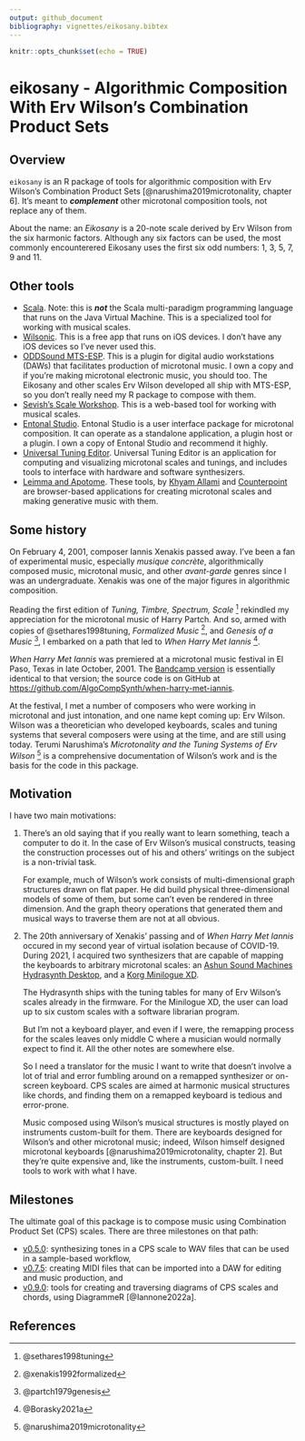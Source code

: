 ```yaml
---
output: github_document
bibliography: vignettes/eikosany.bibtex
---
```


```r
knitr::opts_chunk$set(echo = TRUE)
```

# eikosany - Algorithmic Composition With Erv Wilson's Combination Product Sets

## Overview

`eikosany` is an R package of tools for algorithmic composition with Erv
Wilson's Combination Product Sets [@narushima2019microtonality, chapter 6].
It's meant to ***complement*** other microtonal composition tools, not
replace any of them.

About the name: an _Eikosany_ is a 20-note scale derived by Erv Wilson from
the six harmonic factors. Although any six factors can be used, the most 
commonly encounterered Eikosany uses the first six odd numbers: 1, 3, 5,
7, 9 and 11.

## Other tools

- [Scala](https://www.huygens-fokker.org/scala/). Note: this is ***not*** the
Scala multi-paradigm programming language that runs on the Java Virtual Machine. This is a specialized tool for working with musical scales.
- [Wilsonic](https://apps.apple.com/us/app/wilsonic/id848852071). This is a
free app that runs on iOS devices. I don't have any iOS devices so I've
never used this.
- [ODDSound MTS-ESP](https://oddsound.com/mtsespsuite.phphttps://oddsound.com/mtsespsuite.php).
This is a plugin for digital audio workstations (DAWs) that facilitates
production of microtonal music. I own a copy and if you're making microtonal
electronic music, you should too. The Eikosany and other scales Erv Wilson
developed all ship with MTS-ESP, so you don't really need my R package to
compose with them.
- [Sevish's Scale Workshop](https://sevish.com/scaleworkshop/guide.htm). This
is a web-based tool for working with musical scales.
- [Entonal Studio](https://entonal.studio/). Entonal Studio is a user interface
package for microtonal composition. It can operate as a standalone application,
a plugin host or a plugin. I own a copy of Entonal Studio and recommend it
highly.
- [Universal Tuning Editor](https://hpi.zentral.zone/ute). Universal Tuning
Editor is an application for computing and visualizing microtonal scales and
tunings, and includes tools to interface with hardware and software synthesizers.
- [Leimma and Apotome](https://isartum.net/). These tools, by
[Khyam Allami](https://khyamallami.com/) and
[Counterpoint](https://ctpt.co/) are browser-based applications for
creating microtonal scales and making generative music with them.

## Some history

On February 4, 2001, composer Iannis Xenakis passed away. I've been a fan of
experimental music, especially _musique concrète_, algorithmically composed
music, microtonal music, and other _avant-garde_ genres since I was an
undergraduate. Xenakis was one of the major figures in algorithmic composition.

Reading the first edition of _Tuning, Timbre, Spectrum, Scale_
^[@sethares1998tuning] rekindled my appreciation for the microtonal music of
Harry Partch. And so, armed with copies of @sethares1998tuning,
_Formalized Music_ ^[@xenakis1992formalized], and _Genesis of a Music_
^[@partch1979genesis], I embarked on a path that led to
_When Harry Met Iannis_ ^[@Borasky2021a].

_When Harry Met Iannis_ was premiered at a microtonal music festival in El
Paso, Texas in late October, 2001. The
[Bandcamp version](https://algocompsynth.bandcamp.com/album/when-harry-met-iannis)
is essentially identical to that version; the source code is on GitHub at
<https://github.com/AlgoCompSynth/when-harry-met-iannis>.

At the festival, I met a number of composers who were working in microtonal
and just intonation, and one name kept coming up: Erv Wilson. Wilson was a
theoretician who developed keyboards, scales and tuning systems that
several composers were using at the time, and are still using today. Terumi
Narushima's _Microtonality and the Tuning Systems of Erv Wilson_
^[@narushima2019microtonality] is a comprehensive documentation of Wilson's
work and is the basis for the code in this package.

## Motivation

I have two main motivations:

1. There's an old saying that if you really want to learn something, teach a
computer to do it. In the case of Erv Wilson's musical constructs, teasing
the construction processes out of his and others' writings on the subject is
a non-trivial task.

    For example, much of Wilson's work consists of multi-dimensional graph
    structures drawn on flat paper. He did build physical three-dimensional
    models of some of them, but some can't even be rendered in three dimension.
    And the graph theory operations that generated them and musical ways to
    traverse them are not at all obvious. 

2. The 20th anniversary of Xenakis' passing and of _When Harry Met Iannis_
occured in my second year of virtual isolation because of COVID-19. During
2021, I acquired two synthesizers that are capable of mapping the keyboards
to arbitrary microtonal scales: an [Ashun Sound Machines Hydrasynth
Desktop](https://www.ashunsoundmachines.com/hydrasynth-desk), and a [Korg
Minilogue XD](https://www.korg.com/us/products/synthesizers/minilogue_xd/).

    The Hydrasynth ships with the tuning tables for many of Erv Wilson's scales
    already in the firmware. For the Minilogue XD, the user can load up to six
    custom scales with a software librarian program.
    
    But I'm not a keyboard player, and even if I were, the remapping process for
    the scales leaves only middle C where a musician would normally expect to
    find it. All the other notes are somewhere else.

    So I need a translator for the music I want to write that doesn't involve
    a lot of trial and error fumbling around on a remapped synthesizer or
    on-screen keyboard. CPS scales are aimed at harmonic musical structures like
    chords, and finding them on a remapped keyboard is tedious and error-prone.

    Music composed using Wilson's musical structures is mostly played on
    instruments custom-built for them. There are keyboards designed for
    Wilson's and other microtonal music; indeed, Wilson himself designed
    microtonal keyboards [@narushima2019microtonality, chapter 2]. But
    they're quite expensive and, like the instruments, custom-built. I need
    tools to work with what I have.

## Milestones

The ultimate goal of this package is to compose music using Combination Product
Set (CPS) scales. There are three milestones on that path:

- [v0.5.0](https://github.com/AlgoCompSynth/eikosany/milestone/1): synthesizing
tones in a CPS scale to WAV files that can be used in a sample-based workflow,
- [v0.7.5](https://github.com/AlgoCompSynth/eikosany/milestone/2): creating
MIDI files that can be imported into a DAW for editing and music production, and
- [v0.9.0](https://github.com/AlgoCompSynth/eikosany/milestone/3): tools for
creating and traversing diagrams of CPS scales and chords, using DiagrammeR
[@Iannone2022a].

## References
